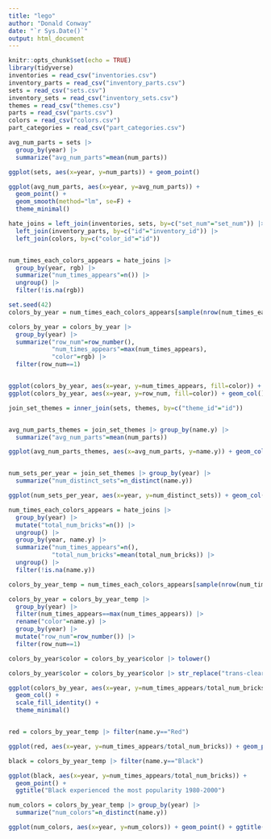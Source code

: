 ```yaml
---
title: "lego"
author: "Donald Conway"
date: "`r Sys.Date()`"
output: html_document
---
```


```r
knitr::opts_chunk$set(echo = TRUE)
library(tidyverse)
inventories = read_csv("inventories.csv")
inventory_parts = read_csv("inventory_parts.csv")
sets = read_csv("sets.csv")
inventory_sets = read_csv("inventory_sets.csv")
themes = read_csv("themes.csv")
parts = read_csv("parts.csv")
colors = read_csv("colors.csv")
part_categories = read_csv("part_categories.csv")

```

```r

avg_num_parts = sets |> 
  group_by(year) |> 
  summarize("avg_num_parts"=mean(num_parts))

ggplot(sets, aes(x=year, y=num_parts)) + geom_point()

ggplot(avg_num_parts, aes(x=year, y=avg_num_parts)) + 
  geom_point() + 
  geom_smooth(method="lm", se=F) + 
  theme_minimal()
```


```r
hate_joins = left_join(inventories, sets, by=c("set_num"="set_num")) |> 
  left_join(inventory_parts, by=c("id"="inventory_id")) |> 
  left_join(colors, by=c("color_id"="id"))


num_times_each_colors_appears = hate_joins |> 
  group_by(year, rgb) |> 
  summarize("num_times_appears"=n()) |> 
  ungroup() |>
  filter(!is.na(rgb))

set.seed(42)
colors_by_year = num_times_each_colors_appears[sample(nrow(num_times_each_colors_appears)), ]

colors_by_year = colors_by_year |> 
  group_by(year) |> 
  summarize("row_num"=row_number(), 
            "num_times_appears"=max(num_times_appears),
            "color"=rgb) |> 
  filter(row_num==1)


ggplot(colors_by_year, aes(x=year, y=num_times_appears, fill=color)) + geom_col()
ggplot(colors_by_year, aes(x=year, y=row_num, fill=color)) + geom_col()

```


```r

join_set_themes = inner_join(sets, themes, by=c("theme_id"="id"))


avg_num_parts_themes = join_set_themes |> group_by(name.y) |> 
  summarize("avg_num_parts"=mean(num_parts))

ggplot(avg_num_parts_themes, aes(x=avg_num_parts, y=name.y)) + geom_col()


num_sets_per_year = join_set_themes |> group_by(year) |> 
  summarize("num_distinct_sets"=n_distinct(name.y))

ggplot(num_sets_per_year, aes(x=year, y=num_distinct_sets)) + geom_col()

```



```r
num_times_each_colors_appears = hate_joins |> 
  group_by(year) |> 
  mutate("total_num_bricks"=n()) |> 
  ungroup() |> 
  group_by(year, name.y) |> 
  summarize("num_times_appears"=n(),
            "total_num_bricks"=mean(total_num_bricks)) |> 
  ungroup() |>
  filter(!is.na(name.y))

colors_by_year_temp = num_times_each_colors_appears[sample(nrow(num_times_each_colors_appears)), ]

colors_by_year = colors_by_year_temp |> 
  group_by(year) |> 
  filter(num_times_appears==max(num_times_appears)) |> 
  rename("color"=name.y) |> 
  group_by(year) |> 
  mutate("row_num"=row_number()) |> 
  filter(row_num==1)

colors_by_year$color = colors_by_year$color |> tolower()

colors_by_year$color = colors_by_year$color |> str_replace("trans-clear", "lightblue")

ggplot(colors_by_year, aes(x=year, y=num_times_appears/total_num_bricks, fill=color)) + 
  geom_col() + 
  scale_fill_identity() + 
  theme_minimal()



```

```r
red = colors_by_year_temp |> filter(name.y=="Red")

ggplot(red, aes(x=year, y=num_times_appears/total_num_bricks)) + geom_point(color="red") + ggtitle("Red has gotten less popular over time")

```


```r
black = colors_by_year_temp |> filter(name.y=="Black")

ggplot(black, aes(x=year, y=num_times_appears/total_num_bricks)) + 
  geom_point() + 
  ggtitle("Black experienced the most popularity 1980-2000")

```


```r

num_colors = colors_by_year_temp |> group_by(year) |> 
  summarize("num_colors"=n_distinct(name.y))

ggplot(num_colors, aes(x=year, y=num_colors)) + geom_point() + ggtitle("Number of distinct colors peaked around 2005")


```

